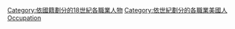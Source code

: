 {{container category}}
{{category pair|17世紀美國各職業人物|19世紀美國各職業人物}}
[[Category:依國籍劃分的18世紀各職業人物|Category:依國籍劃分的18世紀各職業人物]]
[[Category:依世紀劃分的各職業美國人|Category:依世紀劃分的各職業美國人]]
[[Category:18世纪美国人|Occupation]]